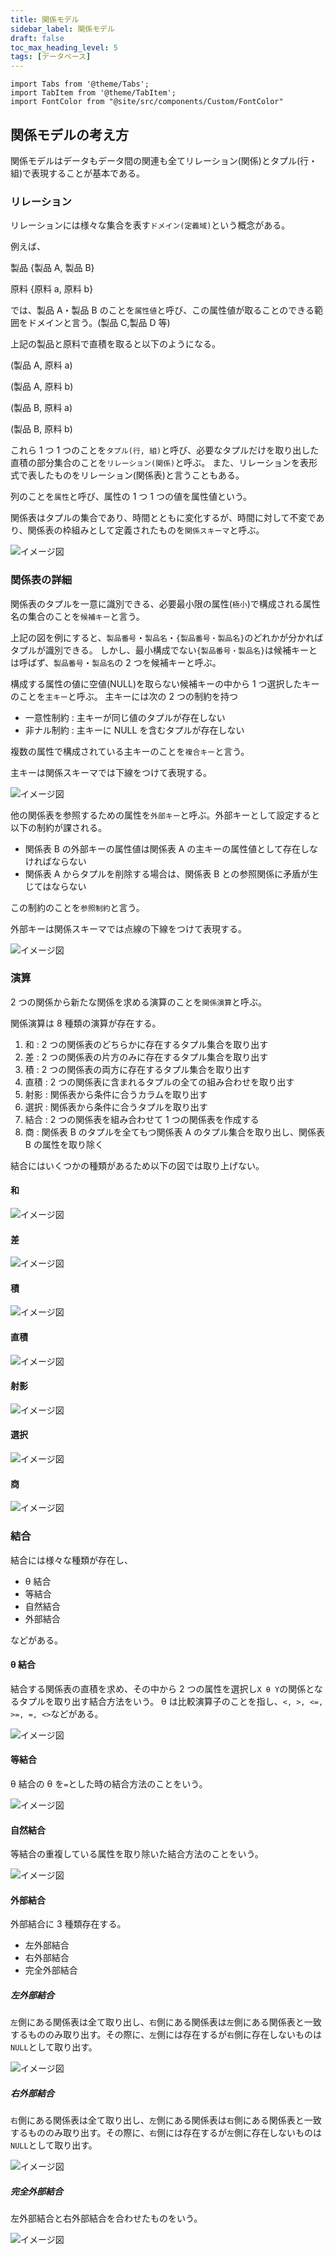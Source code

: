 ```yaml
---
title: 関係モデル
sidebar_label: 関係モデル
draft: false
toc_max_heading_level: 5
tags: [データベース]
---
```


```mdx-code-block
import Tabs from '@theme/Tabs';
import TabItem from '@theme/TabItem';
import FontColor from "@site/src/components/Custom/FontColor"
```

## 関係モデルの考え方

関係モデルはデータもデータ間の関連も全てリレーション(関係)とタプル(行・組)で表現することが基本である。

### リレーション

リレーションには様々な集合を表す`ドメイン(定義域)`という概念がある。

例えば、

製品 {製品 A, 製品 B}

原料 {原料 a, 原料 b}

では、製品 A・製品 B のことを`属性値`と呼び、この属性値が取ることのできる範囲をドメインと言う。(製品 C,製品 D 等)

上記の製品と原料で直積を取ると以下のようになる。

(製品 A, 原料 a)

(製品 A, 原料 b)

(製品 B, 原料 a)

(製品 B, 原料 b)

これら 1 つ 1 つのことを`タプル(行, 組)`と呼び、必要なタプルだけを取り出した直積の部分集合のことを`リレーション(関係)`と呼ぶ。
また、リレーションを表形式で表したものをリレーション(関係表)と言うこともある。

列のことを`属性`と呼び、属性の 1 つ 1 つの値を属性値という。

関係表はタプルの集合であり、時間とともに変化するが、時間に対して不変であり、関係表の枠組みとして定義されたものを`関係スキーマ`と呼ぶ。

![イメージ図](/img/svg/Database/relational-data-model/relational-data-model-1.drawio.svg "リレーション(関係表)")

### 関係表の詳細

関係表のタプルを一意に識別できる、必要最小限の属性(`極小`)で構成される属性名の集合のことを`候補キー`と言う。

上記の図を例にすると、`製品番号`・`製品名`・`{製品番号・製品名}`のどれかが分かればタプルが識別できる。
しかし、最小構成でない`{製品番号・製品名}`は候補キーとは呼ばず、`製品番号`・`製品名`の 2 つを候補キーと呼ぶ。

構成する属性の値に空値(NULL)を取らない候補キーの中から 1 つ選択したキーのことを`主キー`と呼ぶ。
主キーには次の 2 つの制約を持つ

- 一意性制約 : 主キーが同じ値のタプルが存在しない
- 非ナル制約 : 主キーに NULL を含むタプルが存在しない

複数の属性で構成されている主キーのことを`複合キー`と言う。

主キーは関係スキーマでは下線をつけて表現する。

![イメージ図](/img/svg/Database/relational-data-model/relational-data-model-2.drawio.svg "主キー")

他の関係表を参照するための属性を`外部キー`と呼ぶ。外部キーとして設定すると以下の制約が課される。

- 関係表 B の外部キーの属性値は関係表 A の主キーの属性値として存在しなければならない
- 関係表 A からタプルを削除する場合は、関係表 B との参照関係に矛盾が生じてはならない

この制約のことを`参照制約`と言う。

外部キーは関係スキーマでは点線の下線をつけて表現する。

![イメージ図](/img/svg/Database/relational-data-model/relational-data-model-3.drawio.svg "外部キー")

### 演算

2 つの関係から新たな関係を求める演算のことを`関係演算`と呼ぶ。

関係演算は 8 種類の演算が存在する。

1. 和 : 2 つの関係表のどちらかに存在するタプル集合を取り出す
2. 差 : 2 つの関係表の片方のみに存在するタプル集合を取り出す
3. 積 : 2 つの関係表の両方に存在するタプル集合を取り出す
4. 直積 : 2 つの関係表に含まれるタプルの全ての組み合わせを取り出す
5. 射影 : 関係表から条件に合うカラムを取り出す
6. 選択 : 関係表から条件に合うタプルを取り出す
7. 結合 : 2 つの関係表を組み合わせて 1 つの関係表を作成する
8. 商 : 関係表 B のタプルを全てもつ関係表 A のタプル集合を取り出し、関係表 B の属性を取り除く

結合にはいくつかの種類があるため以下の図では取り上げない。

#### 和

![イメージ図](/img/svg/Database/relational-data-model/relational-data-model-4.drawio.svg "和")

#### 差

![イメージ図](/img/svg/Database/relational-data-model/relational-data-model-5.drawio.svg "差")

#### 積

![イメージ図](/img/svg/Database/relational-data-model/relational-data-model-6.drawio.svg "積")

#### 直積

![イメージ図](/img/svg/Database/relational-data-model/relational-data-model-7.drawio.svg "直積")

#### 射影

![イメージ図](/img/svg/Database/relational-data-model/relational-data-model-8.drawio.svg "射影")

#### 選択

![イメージ図](/img/svg/Database/relational-data-model/relational-data-model-9.drawio.svg "選択")

#### 商

![イメージ図](/img/svg/Database/relational-data-model/relational-data-model-10.drawio.svg "商")

### 結合

結合には様々な種類が存在し、

- θ 結合
- 等結合
- 自然結合
- 外部結合

などがある。

#### θ 結合

結合する関係表の直積を求め、その中から 2 つの属性を選択し`X θ Y`の関係となるタプルを取り出す結合方法をいう。
θ は比較演算子のことを指し、`<, >, <=, >=, =, <>`などがある。

![イメージ図](/img/svg/Database/relational-data-model/relational-data-model-11.drawio.svg "θ結合")

#### 等結合

θ 結合の θ を`=`とした時の結合方法のことをいう。

![イメージ図](/img/svg/Database/relational-data-model/relational-data-model-12.drawio.svg "等結合")

#### 自然結合

等結合の重複している属性を取り除いた結合方法のことをいう。

![イメージ図](/img/svg/Database/relational-data-model/relational-data-model-13.drawio.svg "自然結合")

#### 外部結合

外部結合に 3 種類存在する。

- 左外部結合
- 右外部結合
- 完全外部結合

##### 左外部結合

`左`側にある関係表は全て取り出し、`右`側にある関係表は`左`側にある関係表と一致するもののみ取り出す。その際に、`左`側には存在するが`右`側に存在しないものは`NULL`として取り出す。

![イメージ図](/img/svg/Database/relational-data-model/relational-data-model-14.drawio.svg "左外部結合")

##### 右外部結合

`右`側にある関係表は全て取り出し、`左`側にある関係表は`右`側にある関係表と一致するもののみ取り出す。その際に、`右`側には存在するが`左`側に存在しないものは`NULL`として取り出す。

![イメージ図](/img/svg/Database/relational-data-model/relational-data-model-15.drawio.svg "右外部結合")

##### 完全外部結合

左外部結合と右外部結合を合わせたものをいう。

![イメージ図](/img/svg/Database/relational-data-model/relational-data-model-16.drawio.svg "完全外部結合")

